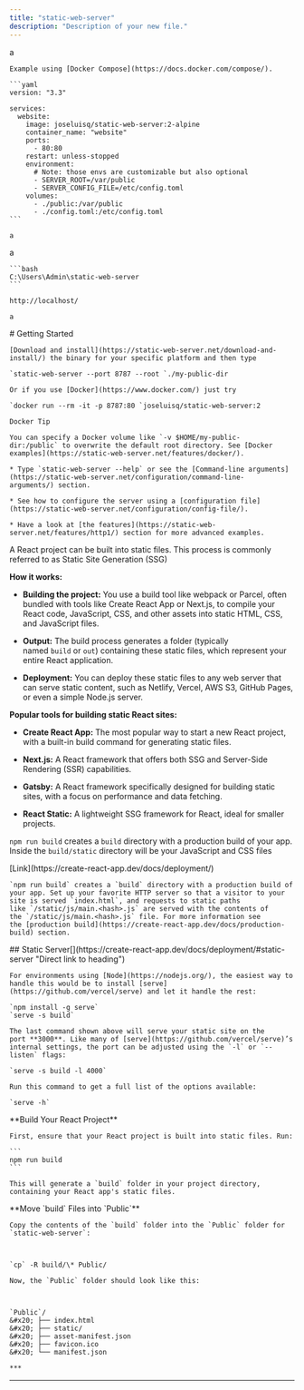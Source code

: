 ```yaml
---
title: "static-web-server"
description: "Description of your new file."
---
```


<CardGroup cols={3}>
  <Card title="Github" icon="github" href="https://github.com/static-web-server/static-web-server" />

  <Card title="Docs" icon="book" href="https://static-web-server.net/getting-started/" />

  <Card title="Docker" icon="docker" color="blue" href="https://hub.docker.com/r/joseluisq/static-web-server/" />
</CardGroup>

<AccordionGroup>
  <Accordion title="Docker Compose" defaultOpen={false} icon="docker">
    a

    Example using [Docker Compose](https://docs.docker.com/compose/).

    ```yaml
    version: "3.3"

    services:
      website:
        image: joseluisq/static-web-server:2-alpine
        container_name: "website"
        ports:
          - 80:80
        restart: unless-stopped
        environment:
          # Note: those envs are customizable but also optional
          - SERVER_ROOT=/var/public
          - SERVER_CONFIG_FILE=/etc/config.toml
        volumes:
          - ./public:/var/public
          - ./config.toml:/etc/config.toml
    ```

    a
  </Accordion>

  <Accordion title="New Accordion" defaultOpen="false">
    a

    ```bash
    C:\Users\Admin\static-web-server
    ```

    http://localhost/

    a
  </Accordion>

  <Accordion title="Getting Started" defaultOpen={false}>
    # Getting Started

    [Download and install](https://static-web-server.net/download-and-install/) the binary for your specific platform and then type

    `static-web-server --port 8787 --root `./my-public-dir

    Or if you use [Docker](https://www.docker.com/) just try

    `docker run --rm -it -p 8787:80 `joseluisq/static-web-server:2

    Docker Tip

    You can specify a Docker volume like `-v $HOME/my-public-dir:/public` to overwrite the default root directory. See [Docker examples](https://static-web-server.net/features/docker/).

    * Type `static-web-server --help` or see the [Command-line arguments](https://static-web-server.net/configuration/command-line-arguments/) section.

    * See how to configure the server using a [configuration file](https://static-web-server.net/configuration/config-file/).

    * Have a look at [the features](https://static-web-server.net/features/http1/) section for more advanced examples.
  </Accordion>
</AccordionGroup>

<Accordion title="React project built into static files" defaultOpen={false}>
  <Tip>
    A React project can be built into static files. This process is commonly referred to as Static Site Generation (SSG)
  </Tip>

  **How it works:**

  * **Building the project:**
    You use a build tool like webpack or Parcel, often bundled with tools like Create React App or Next.js, to compile your React code, JavaScript, CSS, and other assets into static HTML, CSS, and JavaScript files.

  * **Output:**
    The build process generates a folder (typically named `build` or `out`) containing these static files, which represent your entire React application.

  * **Deployment:**
    You can deploy these static files to any web server that can serve static content, such as Netlify, Vercel, AWS S3, GitHub Pages, or even a simple Node.js server.

  **Popular tools for building static React sites:**

  * **Create React App:**
    The most popular way to start a new React project, with a built-in build command for generating static files.

  * **Next.js:**
    A React framework that offers both SSG and Server-Side Rendering (SSR) capabilities.

  * **Gatsby:**
    A React framework specifically designed for building static sites, with a focus on performance and data fetching.

  * **React Static:**
    A lightweight SSG framework for React, ideal for smaller projects.
</Accordion>

`npm run build` creates a `build` directory with a production build of your app. Inside the `build/static` directory will be your JavaScript and CSS files

<AccordionGroup>
  <Accordion title="Create React App" defaultOpen={false}>
    [Link](https://create-react-app.dev/docs/deployment/)

    `npm run build` creates a `build` directory with a production build of your app. Set up your favorite HTTP server so that a visitor to your site is served `index.html`, and requests to static paths like `/static/js/main.<hash>.js` are served with the contents of the `/static/js/main.<hash>.js` file. For more information see the [production build](https://create-react-app.dev/docs/production-build) section.
  </Accordion>

  <Accordion title="Deployment" defaultOpen={false}>
    ## Static Server[​](https://create-react-app.dev/docs/deployment/#static-server "Direct link to heading")

    For environments using [Node](https://nodejs.org/), the easiest way to handle this would be to install [serve](https://github.com/vercel/serve) and let it handle the rest:

    `npm install -g serve`
    `serve -s build`

    The last command shown above will serve your static site on the port **3000**. Like many of [serve](https://github.com/vercel/serve)’s internal settings, the port can be adjusted using the `-l` or `--listen` flags:

    `serve -s build -l 4000`

    Run this command to get a full list of the options available:

    `serve -h`
  </Accordion>
</AccordionGroup>

<AccordionGroup>
  <Accordion title="React" defaultOpen={false} icon="react">
    **Build Your React Project**

    First, ensure that your React project is built into static files. Run:

    ```
    npm run build
    ```

    This will generate a `build` folder in your project directory, containing your React app's static files.
  </Accordion>

  <Accordion title="Move Build Files > Public" defaultOpen={false} icon="file">
    **Move `build` Files into `Public`**

    Copy the contents of the `build` folder into the `Public` folder for `static-web-server`:



    `cp` -R build/\* Public/

    Now, the `Public` folder should look like this:



    `Public`/
    &#x20; ├── index.html
    &#x20; ├── static/
    &#x20; ├── asset-manifest.json
    &#x20; ├── favicon.ico
    &#x20; └── manifest.json

    ***
  </Accordion>
</AccordionGroup>

***